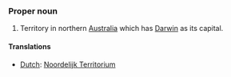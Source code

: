 ===Proper noun===
#Territory in northern [[Australia]] which has [[Darwin]] as its capital.

====Translations====
*[[Dutch]]: [[Noordelijk Territorium]]